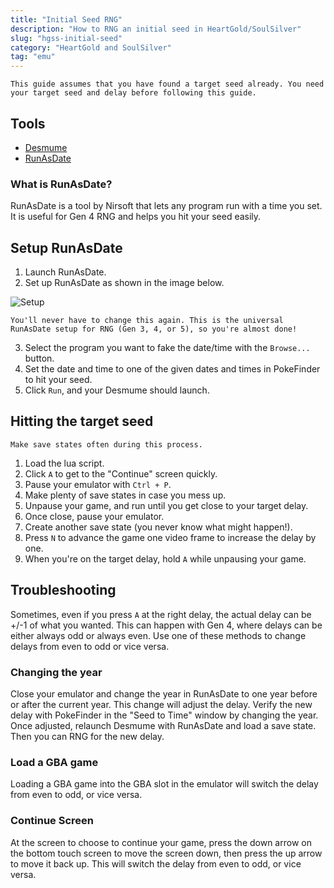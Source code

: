```yaml
---
title: "Initial Seed RNG"
description: "How to RNG an initial seed in HeartGold/SoulSilver"
slug: "hgss-initial-seed"
category: "HeartGold and SoulSilver"
tag: "emu"
---
```


```
This guide assumes that you have found a target seed already. You need your target seed and delay before following this guide.
```

## Tools

- [Desmume](/desmume-setup)
- [RunAsDate](https://www.nirsoft.net/utils/run_as_date.html)

### What is RunAsDate?

RunAsDate is a tool by Nirsoft that lets any program run with a time you set. It is useful for Gen 4 RNG and helps you hit your seed easily.

## Setup RunAsDate

1. Launch RunAsDate.
2. Set up RunAsDate as shown in the image below.

![Setup](/images/HeartGold-SoulSilver/Initial-Seed/Setup.png)

```
You'll never have to change this again. This is the universal RunAsDate setup for RNG (Gen 3, 4, or 5), so you're almost done!
```

3. Select the program you want to fake the date/time with the `Browse...` button.
4. Set the date and time to one of the given dates and times in PokeFinder to hit your seed.
5. Click `Run`, and your Desmume should launch.

## Hitting the target seed

```
Make save states often during this process.
```

1. Load the lua script.
2. Click `A` to get to the "Continue" screen quickly.
3. Pause your emulator with `Ctrl + P`.
4. Make plenty of save states in case you mess up.
5. Unpause your game, and run until you get close to your target delay.
6. Once close, pause your emulator.
7. Create another save state (you never know what might happen!).
8. Press `N` to advance the game one video frame to increase the delay by one.
9. When you're on the target delay, hold `A` while unpausing your game.

## Troubleshooting

Sometimes, even if you press `A` at the right delay, the actual delay can be +/-1 of what you wanted. This can happen with Gen 4, where delays can be either always odd or always even. Use one of these methods to change delays from even to odd or vice versa.

### Changing the year

Close your emulator and change the year in RunAsDate to one year before or after the current year. This change will adjust the delay. Verify the new delay with PokeFinder in the "Seed to Time" window by changing the year. Once adjusted, relaunch Desmume with RunAsDate and load a save state. Then you can RNG for the new delay.

### Load a GBA game

Loading a GBA game into the GBA slot in the emulator will switch the delay from even to odd, or vice versa.

### Continue Screen

At the screen to choose to continue your game, press the down arrow on the bottom touch screen to move the screen down, then press the up arrow to move it back up. This will switch the delay from even to odd, or vice versa.
